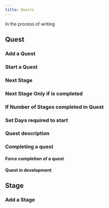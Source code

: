 ```yaml
---
title: Quests
---
```


<Callout type="warn">

In the process of writing

</Callout>

## Quest

### Add a Quest

### Start a Quest

### Next Stage

### Next Stage Only if is completed

### If Number of Stages completed in Quest

### Set Days required to start

### Quest description

### Completing a quest

#### Force completion of a quest

#### Quest in development

## Stage

### Add a Stage
